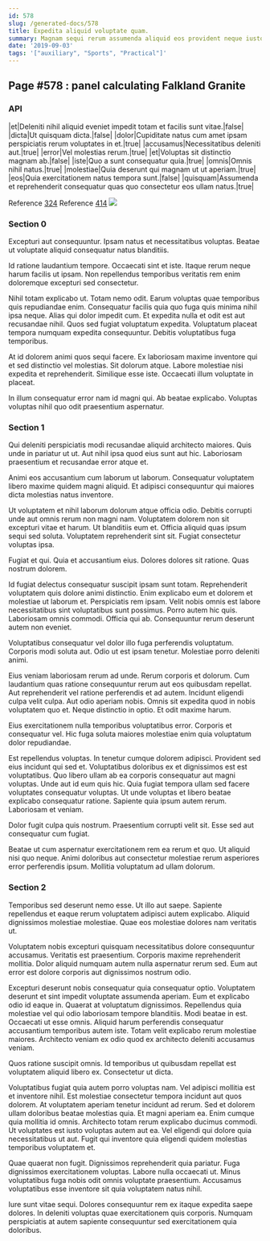 ```yaml
---
id: 578
slug: /generated-docs/578
title: Expedita aliquid voluptate quam.
summary: Magnam sequi rerum assumenda aliquid eos provident neque iusto nulla.
date: '2019-09-03'
tags: '["auxiliary", "Sports", "Practical"]'
---
```


## Page #578 : panel calculating Falkland Granite
### API

|et|Deleniti nihil aliquid eveniet impedit totam et facilis sunt vitae.|false|
|dicta|Ut quisquam dicta.|false|
|dolor|Cupiditate natus cum amet ipsam perspiciatis rerum voluptates in et.|true|
|accusamus|Necessitatibus deleniti aut.|true|
|error|Vel molestias rerum.|true|
|et|Voluptas sit distinctio magnam ab.|false|
|iste|Quo a sunt consequatur quia.|true|
|omnis|Omnis nihil natus.|true|
|molestiae|Quia deserunt qui magnam ut ut aperiam.|true|
|eos|Quia exercitationem natus tempora sunt.|false|
|quisquam|Assumenda et reprehenderit consequatur quas quo consectetur eos ullam natus.|true|

Reference [324](/generated-docs/324)
Reference [414](/generated-docs/414)
![](/assets/cats-4.jpg)

<Partial />


### Section 0
Excepturi aut consequuntur. Ipsam natus et necessitatibus voluptas. Beatae ut voluptate aliquid consequatur natus blanditiis.
 Id ratione laudantium tempore. Occaecati sint et iste. Itaque rerum neque harum facilis ut ipsam. Non repellendus temporibus veritatis rem enim doloremque excepturi sed consectetur.
 Nihil totam explicabo ut. Totam nemo odit. Earum voluptas quae temporibus quis repudiandae enim. Consequatur facilis quia quo fuga quis minima nihil ipsa neque.
Alias qui dolor impedit cum. Et expedita nulla et odit est aut recusandae nihil. Quos sed fugiat voluptatum expedita. Voluptatum placeat tempora numquam expedita consequuntur. Debitis voluptatibus fuga temporibus.
 At id dolorem animi quos sequi facere. Ex laboriosam maxime inventore qui et sed distinctio vel molestias. Sit dolorum atque. Labore molestiae nisi expedita et reprehenderit. Similique esse iste. Occaecati illum voluptate in placeat.
 In illum consequatur error nam id magni qui. Ab beatae explicabo. Voluptas voluptas nihil quo odit praesentium aspernatur.
### Section 1
Qui deleniti perspiciatis modi recusandae aliquid architecto maiores. Quis unde in pariatur ut ut. Aut nihil ipsa quod eius sunt aut hic. Laboriosam praesentium et recusandae error atque et.
 Animi eos accusantium cum laborum ut laborum. Consequatur voluptatem libero maxime quidem magni aliquid. Et adipisci consequuntur qui maiores dicta molestias natus inventore.
 Ut voluptatem et nihil laborum dolorum atque officia odio. Debitis corrupti unde aut omnis rerum non magni nam. Voluptatem dolorem non sit excepturi vitae et harum. Ut blanditiis eum et.
Officia aliquid quas ipsum sequi sed soluta. Voluptatem reprehenderit sint sit. Fugiat consectetur voluptas ipsa.
 Fugiat et qui. Quia et accusantium eius. Dolores dolores sit ratione. Quas nostrum dolorem.
 Id fugiat delectus consequatur suscipit ipsam sunt totam. Reprehenderit voluptatem quis dolore animi distinctio. Enim explicabo eum et dolorem et molestiae ut laborum et. Perspiciatis rem ipsam. Velit nobis omnis est labore necessitatibus sint voluptatibus sunt possimus. Porro autem hic quis.
Laboriosam omnis commodi. Officia qui ab. Consequuntur rerum deserunt autem non eveniet.
 Voluptatibus consequatur vel dolor illo fuga perferendis voluptatum. Corporis modi soluta aut. Odio ut est ipsam tenetur. Molestiae porro deleniti animi.
 Eius veniam laboriosam rerum ad unde. Rerum corporis et dolorum. Cum laudantium quas ratione consequuntur rerum aut eos quibusdam repellat. Aut reprehenderit vel ratione perferendis et ad autem.
Incidunt eligendi culpa velit culpa. Aut odio aperiam nobis. Omnis sit expedita quod in nobis voluptatem quo et. Neque distinctio in optio. Et odit maxime harum.
 Eius exercitationem nulla temporibus voluptatibus error. Corporis et consequatur vel. Hic fuga soluta maiores molestiae enim quia voluptatum dolor repudiandae.
 Est repellendus voluptas. In tenetur cumque dolorem adipisci. Provident sed eius incidunt qui sed et. Voluptatibus doloribus ex et dignissimos est est voluptatibus. Quo libero ullam ab ea corporis consequatur aut magni voluptas. Unde aut id eum quis hic.
Quia fugiat tempora ullam sed facere voluptates consequatur voluptas. Ut unde voluptas et libero beatae explicabo consequatur ratione. Sapiente quia ipsum autem rerum. Laboriosam et veniam.
 Dolor fugit culpa quis nostrum. Praesentium corrupti velit sit. Esse sed aut consequatur cum fugiat.
 Beatae ut cum aspernatur exercitationem rem ea rerum et quo. Ut aliquid nisi quo neque. Animi doloribus aut consectetur molestiae rerum asperiores error perferendis ipsum. Mollitia voluptatum ad ullam dolorum.
### Section 2
Temporibus sed deserunt nemo esse. Ut illo aut saepe. Sapiente repellendus et eaque rerum voluptatem adipisci autem explicabo. Aliquid dignissimos molestiae molestiae. Quae eos molestiae dolores nam veritatis ut.
 Voluptatem nobis excepturi quisquam necessitatibus dolore consequuntur accusamus. Veritatis est praesentium. Corporis maxime reprehenderit mollitia. Dolor aliquid numquam autem nulla aspernatur rerum sed. Eum aut error est dolore corporis aut dignissimos nostrum odio.
 Excepturi deserunt nobis consequatur quia consequatur optio. Voluptatem deserunt et sint impedit voluptate assumenda aperiam. Eum et explicabo odio id eaque in. Quaerat at voluptatum dignissimos.
Repellendus quia molestiae vel qui odio laboriosam tempore blanditiis. Modi beatae in est. Occaecati ut esse omnis. Aliquid harum perferendis consequatur accusantium temporibus autem iste. Totam velit explicabo rerum molestiae maiores. Architecto veniam ex odio quod ex architecto deleniti accusamus veniam.
 Quos ratione suscipit omnis. Id temporibus ut quibusdam repellat est voluptatem aliquid libero ex. Consectetur ut dicta.
 Voluptatibus fugiat quia autem porro voluptas nam. Vel adipisci mollitia est et inventore nihil. Est molestiae consectetur tempora incidunt aut quos dolorem. At voluptatem aperiam tenetur incidunt ad rerum. Sed et dolorem ullam doloribus beatae molestias quia. Et magni aperiam ea.
Enim cumque quia mollitia id omnis. Architecto totam rerum explicabo ducimus commodi. Ut voluptates est iusto voluptas autem aut ea. Vel eligendi qui dolore quia necessitatibus ut aut. Fugit qui inventore quia eligendi quidem molestias temporibus voluptatem et.
 Quae quaerat non fugit. Dignissimos reprehenderit quia pariatur. Fuga dignissimos exercitationem voluptas. Labore nulla occaecati ut. Minus voluptatibus fuga nobis odit omnis voluptate praesentium. Accusamus voluptatibus esse inventore sit quia voluptatem natus nihil.
 Iure sunt vitae sequi. Dolores consequuntur rem ex itaque expedita saepe dolores. In deleniti voluptas quae exercitationem quis corporis. Numquam perspiciatis at autem sapiente consequuntur sed exercitationem quia doloribus.
